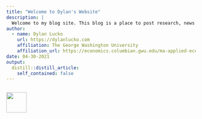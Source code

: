 ```yaml
---
title: "Welcome to Dylan's Website"
description: |
  Welcome to my blog site. This blog is a place to post research, news stories, and code. Enjoy reading. 
author:
  - name: Dylan Lucko 
    url: https://dylanlucko.com
    affiliation: The George Washington University
    affiliation_url: https://economics.columbian.gwu.edu/ma-applied-economics
date: 04-30-2021
output:
  distill::distill_article:
    self_contained: false
---
```


```r

```

![](images/IMG_7800-05.PNG){width="54"}
